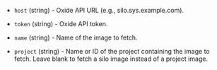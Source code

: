 <!-- Code generated from the comments of the Config struct in component/data-source/image/data_source.go; DO NOT EDIT MANUALLY -->

- `host` (string) - Oxide API URL (e.g., silo.sys.example.com).

- `token` (string) - Oxide API token.

- `name` (string) - Name of the image to fetch.

- `project` (string) - Name or ID of the project containing the image to fetch. Leave blank to fetch
  a silo image instead of a project image.

<!-- End of code generated from the comments of the Config struct in component/data-source/image/data_source.go; -->
